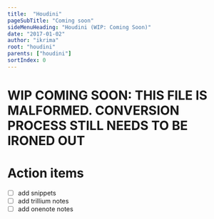```yaml
---
title:  "Houdini"
pageSubTitle: "Coming soon"
sideMenuHeading: "Houdini (WIP: Coming Soon)"
date: "2017-01-02"
author: "ikrima"
root: "houdini"
parents: ["houdini"]
sortIndex: 0
---
```


# WIP COMING SOON: THIS FILE IS MALFORMED. CONVERSION PROCESS STILL NEEDS TO BE IRONED OUT

# Action items

- [ ] add snippets
- [ ] add trillium notes
- [ ] add onenote notes
